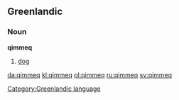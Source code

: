 ==Greenlandic==
===Noun===
'''qimmeq'''
# [[dog]]

[[Category:Greenlandic language]]

[[da:qimmeq]]
[[kl:qimmeq]]
[[pl:qimmeq]]
[[ru:qimmeq]]
[[sv:qimmeq]]